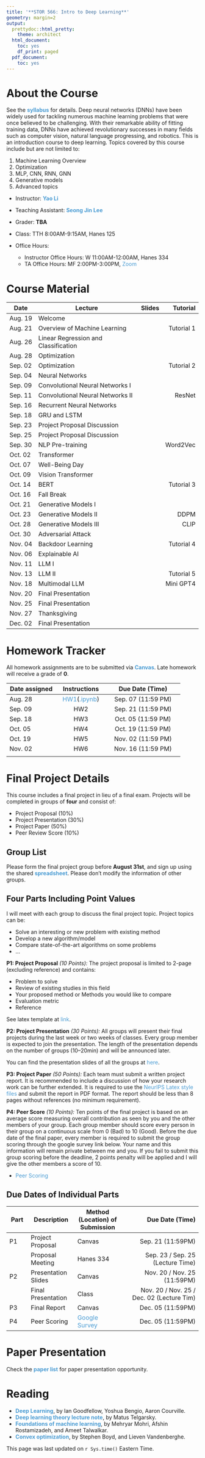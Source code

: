 ```yaml
---
title: '**STOR 566: Intro to Deep Learning**'
geometry: margin=2
output:
  prettydoc::html_pretty:
    theme: architect
  html_document:
    toc: yes
    df_print: paged
  pdf_document:
    toc: yes
---
```


<style type="text/css">

div {
color: #13294B;
}

#TOC {
  color: #4B9CD3;
}

.list-group-item.active, .list-group-item.active:focus, .list-group-item.active:hover {
  color: #4B9CD3;
  background-color: #13294B;
}

a:link {
    color: #4B9CD3;
    text-decoration: none;
}

a:visited {
        text-decoration: none;
color: #4B9CD3;

}
a:hover {
color: #4B9CD3;
background-color: #13294B;
}

.main-container {
  max-width: 300px;
  margin-left: auto;
  margin-right: auto;
}

.column {
  float: left;
  width: 50%;
}

.row:after {
  content: "";
  display: table;
  clear: both;
} 

</style>

# **About the Course**

See the **[syllabus](Syllabi/566_Syllabus.pdf)** for details. Deep neural networks (DNNs) have been widely used for tackling numerous machine learning problems that were once believed to be challenging. With their remarkable ability of fitting training data, DNNs have achieved revolutionary successes in many fields such as computer vision, natural language progressing, and robotics. This is an introduction course to deep learning. Topics covered by this course include but are not limited to:

1. Machine Learning Overview
2. Optimization
3. MLP, CNN, RNN, GNN
4. Generative models
5. Advanced topics

- Instructor: **[Yao Li](https://liyao880.github.io/yaoli/)**

- Teaching Assistant: **[Seong Jin Lee](https://stor.unc.edu/people/graduate-students/)**

- Grader: **TBA**
    
- Class: TTH 8:00AM-9:15AM, Hanes 125
    
- Office Hours:
    - Instructor Office Hours: W 11:00AM-12:00AM, Hanes 334
    - TA Office Hours: MF 2:00PM-3:00PM, [Zoom](https://unc.zoom.us/j/99440603579)


# **Course Material**

| Date | Lecture | Slides | Tutorial|
|------|-----------------------|-------:|----------:|
|Aug. 19| Welcome || |
|Aug. 21| Overview of Machine Learning ||Tutorial 1 |
|Aug. 26| Linear Regression and Classification || |
|Aug. 28| Optimization ||  |
|Sep. 02| Optimization || Tutorial 2|
|Sep. 04| Neural Networks || |
|Sep. 09| Convolutional Neural Networks I || |
|Sep. 11| Convolutional Neural Networks II || ResNet|
|Sep. 16| Recurrent Neural Networks || |
|Sep. 18| GRU and LSTM || |
|Sep. 23| Project Proposal Discussion || |
|Sep. 25| Project Proposal Discussion || |
|Sep. 30| NLP Pre-training || Word2Vec|
|Oct. 02| Transformer || |
|Oct. 07| Well-Being Day || |
|Oct. 09| Vision Transformer || |
|Oct. 14| BERT || Tutorial 3 |
|Oct. 16| Fall Break || |
|Oct. 21| Generative Models I || |
|Oct. 23| Generative Models II || DDPM |
|Oct. 28| Generative Models III ||CLIP |
|Oct. 30| Adversarial Attack || |
|Nov. 04| Backdoor Learning  ||Tutorial 4 |
|Nov. 06| Explainable AI || |
|Nov. 11| LLM I|| |
|Nov. 13| LLM II || Tutorial 5 |
|Nov. 18| Multimodal LLM ||Mini GPT4|
|Nov. 20| Final Presentation || |
|Nov. 25| Final Presentation || |
|Nov. 27| Thanksgiving || |
|Dec. 02| Final Presentation || |


# **Homework Tracker**

All homework assignments are to be submitted via **[Canvas](https://edtech.unc.edu/service/canvas/)**. Late homework will receive a grade of **0**.

| Date assigned | Instructions | Due Date (Time) |
|----------|:--------:|:-------------:|
| Aug. 28  | [HW1](https://drive.google.com/drive/folders/1eLEDBbeqPZwN5PViA49rw7y80LoPqEww?usp=sharing)([.ipynb](https://colab.research.google.com/drive/1JctgZulBiKP0aft19oNopkSJF9KR84J2?usp=sharing))  |  Sep. 07 (11:59 PM) |
| Sep. 09  | HW2 |  Sep. 21 (11:59 PM) |
| Sep. 18  | HW3  |  Oct. 05 (11:59 PM) |
| Oct. 05  | HW4  |  Oct. 19 (11:59 PM) |
| Oct. 19  | HW5 |  Nov. 02 (11:59 PM) |
| Nov. 02  | HW6 |  Nov. 16 (11:59 PM) |
|          |        |           |

# **Final Project Details**

This course includes a final project in lieu of a final exam. Projects will be completed in groups of **four** and consist of:

- Project Proposal (10%)
- Project Presentation (30%)
- Project Paper (50%)
- Peer Review Score (10%)

## Group List

Please form the final project group before **August 31st**, and sign up using the shared **[spreadsheet]()**. Please don't modify the information of other groups.

## Four Parts Including Point Values

I will meet with each group to discuss the final project topic. Project topics can be:

- Solve an interesting or new problem with existing method
- Develop a new algorithm/model
- Compare state-of-the-art algorithms on some problems
- ...

**P1: Project Proposal** *(10 Points):* The project proposal is limited to 2-page (excluding reference) and contains:

- Problem to solve
- Review of existing studies in this field
- Your proposed method or Methods you would like to compare
- Evaluation metric
- Reference

See latex template at [link](https://drive.google.com/file/d/16uQ-fbVysshhh13xvnpNy5GYPAMcplDK/view?usp=sharing).

**P2: Project Presentation** *(30 Points):* All groups will present their final projects during the last week or two weeks of classes. Every group member is expected to join the presentation. The length of the presentation depends on the number of groups (10–20min) and will be announced later.

You can find the presentation slides of all the groups at [here](https://drive.google.com/drive/folders/1ExvGJwXaQfOHYrbFjsU79BnPKvq5rUJm?usp=sharing).

**P3: Project Paper** *(50 Points):* Each team must submit a written project report. It is recommended to include a discussion of how your research work can be further extended. It is required to use the [NeurIPS Latex style files](https://neurips.cc/Conferences/2022/PaperInformation/StyleFiles) and submit the report in PDF format. The report should be less than 8 pages without references (no minimum requirement).

**P4: Peer Score** *(10 Points):* Ten points of the final project is based on an average score measuring overall contribution as seen by you and the other members of your group. Each group member should score every person in their group on a continuous scale from 0 (Bad) to 10 (Good). Before the due date of the final paper, every member is required to submit the group scoring through the google survey link below. Your name and this information will remain private between me and you. If you fail to submit this group scoring before the deadline, 2 points penalty will be applied and I will give the other members a score of 10.

- [Peer Scoring]()

    
## Due Dates of Individual Parts

| Part | Description |Method (Location) of Submission| Due Date (Time) |
|------|-------------|-------------|---------------------:|
| P1  | Project Proposal | Canvas | Sep. 21 (11:59PM)|
|   | Proposal Meeting | Hanes 334 | Sep. 23 / Sep. 25 (Lecture Time)|
| P2  | Presentation Slides |Canvas| Nov. 20 / Nov. 25 (11:59PM)|
|   | Final Presentation|Class| Nov. 20 / Nov. 25 / Dec. 02 (Lecture Tim)|
| P3  | Final Report|Canvas|Dec. 05 (11:59PM)|
| P4  | Peer Scoring|[Google Survey]()|Dec. 05 (11:59PM)|

# **Paper Presentation**

Check the **[paper list]()** for paper presentation opportunity.

# **Reading**

- **[Deep Learning](https://www.deeplearningbook.org/)**, by Ian Goodfellow, Yoshua Bengio, Aaron Courville. 
- **[Deep learning theory lecture note](https://mjt.cs.illinois.edu/dlt/)**, by Matus Telgarsky.
- **[Foundations of machine learning](https://cs.nyu.edu/~mohri/mlbook/)**, by Mehryar Mohri, Afshin Rostamizadeh, and Ameet Talwalkar.
- **[Convex optimization](https://stanford.edu/~boyd/cvxbook/bv_cvxbook.pdf)**, by Stephen Boyd, and Lieven Vandenberghe.

This page was last updated on `r Sys.time()` Eastern Time.
